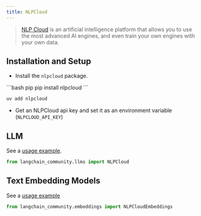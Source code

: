 ```yaml
---
title: NLPCloud
---
```


>[NLP Cloud](https://docs.nlpcloud.com/#introduction) is an artificial intelligence platform that allows you to use the most advanced AI engines, and even train your own engines with your own data.


## Installation and Setup

- Install the `nlpcloud` package.

<CodeGroup>
```bash pip
pip install nlpcloud
```

```bash uv
uv add nlpcloud
```
</CodeGroup>

- Get an NLPCloud api key and set it as an environment variable (`NLPCLOUD_API_KEY`)


## LLM

See a [usage example](/oss/integrations/llms/nlpcloud).

```python
from langchain_community.llms import NLPCloud
```

## Text Embedding Models

See a [usage example](/oss/integrations/text_embedding/nlp_cloud)

```python
from langchain_community.embeddings import NLPCloudEmbeddings
```
